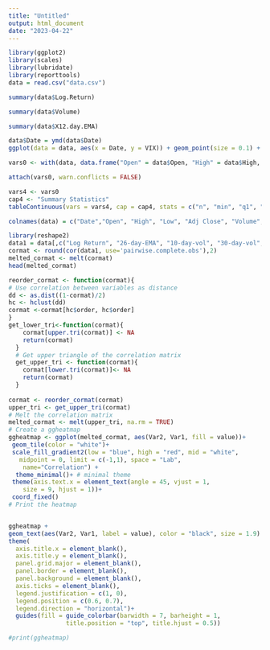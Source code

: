 ```yaml
---
title: "Untitled"
output: html_document
date: "2023-04-22"
---
```


```r
library(ggplot2)
library(scales)
library(lubridate)
library(reporttools)
data = read.csv("data.csv")
```

```r
summary(data$Log.Return)

summary(data$Volume)

summary(data$X12.day.EMA)
```

```r
data$Date = ymd(data$Date)
ggplot(data = data, aes(x = Date, y = VIX)) + geom_point(size = 0.1) + labs(x = "Date", y = "VIX") + scale_x_date(date_labels = "%b-%d-%Y")
```

```r
vars0 <- with(data, data.frame("Open" = data$Open, "High" = data$High, "Low" = data$Low, "Adj.Close"=data$Adj.Close, "Volume" = data$Volume, "Log.Return" = data$Log.Return, "X12.day.EMA" = data$X12.day.EMA, "X26.day.EMA" = data$X26.day.EMA, "X10.day.vol"=data$X10.day.vol, "X30.day.vol"=data$X30.day.vol, "Log.Volume" = data$Log.Volume, "Log.Volume.Chg"=data$Log.Volume.Chg, "Log.Range"=data$Log.Range, "EMA.12.Chg" =data$EMA.12.Chg, "EMA.26.Chg" = data$EMA.26.Chg, "VIX" = data$VIX, "Fed.Fund.Rate" = data$Fed.Fund.Rate))

attach(vars0, warn.conflicts = FALSE)
```


```r
vars4 <- vars0
cap4 <- "Summary Statistics"
tableContinuous(vars = vars4, cap = cap4, stats = c("n", "min", "q1", "median", "mean", "q3", "max"), lab = "tab: cont1", longtable = FALSE, prec = 0)
```

```r
colnames(data) = c("Date","Open", "High", "Low", "Adj Close", "Volume", "Log Return", "26-day-EMA", "10-day-vol", "30-day-vol", "Log Volume","Log Volume Change","Log Range", "EMA-26-Change", "VIX", "Fed Fund Rate")
```


```r
library(reshape2)
data1 = data[,c("Log Return", "26-day-EMA", "10-day-vol", "30-day-vol", "Log Volume","Log Volume Change","Log Range", "EMA-26-Change", "VIX", "Fed Fund Rate")]
cormat <- round(cor(data1, use='pairwise.complete.obs'),2)
melted_cormat <- melt(cormat)
head(melted_cormat)
```

```r
reorder_cormat <- function(cormat){
# Use correlation between variables as distance
dd <- as.dist((1-cormat)/2)
hc <- hclust(dd)
cormat <-cormat[hc$order, hc$order]
}
get_lower_tri<-function(cormat){
    cormat[upper.tri(cormat)] <- NA
    return(cormat)
  }
  # Get upper triangle of the correlation matrix
  get_upper_tri <- function(cormat){
    cormat[lower.tri(cormat)]<- NA
    return(cormat)
  }
  
cormat <- reorder_cormat(cormat)
upper_tri <- get_upper_tri(cormat)
# Melt the correlation matrix
melted_cormat <- melt(upper_tri, na.rm = TRUE)
# Create a ggheatmap
ggheatmap <- ggplot(melted_cormat, aes(Var2, Var1, fill = value))+
 geom_tile(color = "white")+
 scale_fill_gradient2(low = "blue", high = "red", mid = "white", 
   midpoint = 0, limit = c(-1,1), space = "Lab", 
    name="Correlation") +
  theme_minimal()+ # minimal theme
 theme(axis.text.x = element_text(angle = 45, vjust = 1, 
    size = 9, hjust = 1))+
 coord_fixed()
# Print the heatmap


ggheatmap + 
geom_text(aes(Var2, Var1, label = value), color = "black", size = 1.9) +
theme(
  axis.title.x = element_blank(),
  axis.title.y = element_blank(),
  panel.grid.major = element_blank(),
  panel.border = element_blank(),
  panel.background = element_blank(),
  axis.ticks = element_blank(),
  legend.justification = c(1, 0),
  legend.position = c(0.6, 0.7),
  legend.direction = "horizontal")+
  guides(fill = guide_colorbar(barwidth = 7, barheight = 1,
                title.position = "top", title.hjust = 0.5))

#print(ggheatmap)
```

